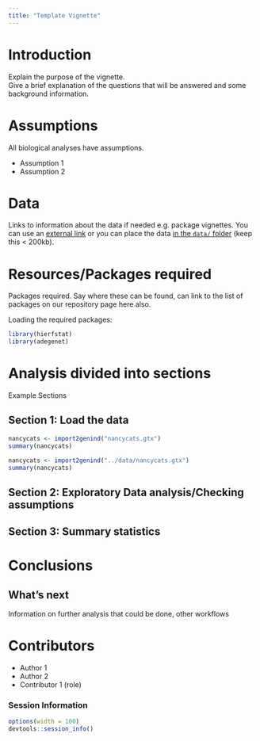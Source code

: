```yaml
---
title: "Template Vignette"
---
```


# Introduction

Explain the purpose of the vignette.  
Give a brief explanation of the questions that will be answered and some background information.

# Assumptions

All biological analyses have assumptions.

- Assumption 1
- Assumption 2

# Data

Links to information about the data if needed e.g. package vignettes.
You can use an [external link](https://github.com/cran/adegenet/blob/master/inst/files/nancycats.gtx)
 or you can place the data [in the `data/` folder](https://github.com/NESCent/popgenInfo/tree/master/data/nancycats.gtx) (keep this < 200kb).

# Resources/Packages required

Packages required. Say where these can be found, can link to the list of packages on our repository page here also.

Loading the required packages:  

```r
library(hierfstat)
library(adegenet)
```

# Analysis divided into sections  

Example Sections

## Section 1: Load the data


```r
nancycats <- import2genind("nancycats.gtx")
summary(nancycats)
```

```r
nancycats <- import2genind("../data/nancycats.gtx")
summary(nancycats)
```

## Section 2: Exploratory Data analysis/Checking assumptions  
  
## Section 3: Summary statistics  
  
# Conclusions

## What's next

Information on further analysis that could be done, other workflows 

# Contributors

- Author 1
- Author 2
- Contributor 1 (role)

### Session Information

```r
options(width = 100)
devtools::session_info()
```



